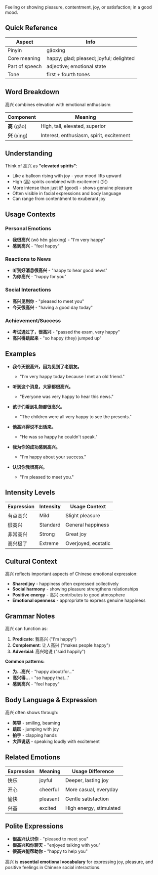 Feeling or showing pleasure, contentment, joy, or satisfaction; in a good mood.

## Quick Reference

| Aspect         | Info                                      |
| -------------- | ----------------------------------------- |
| Pinyin         | gāoxìng                                   |
| Core meaning   | happy; glad; pleased; joyful; delighted  |
| Part of speech | adjective; emotional state                |
| Tone           | first + fourth tones                      |

## Word Breakdown

高兴 combines elevation with emotional enthusiasm:

| Component     | Meaning                                        |
| ------------- | ---------------------------------------------- |
| **高** (gāo)  | High, tall, elevated, superior                 |
| **兴** (xìng) | Interest, enthusiasm, spirit, excitement       |

## Understanding

Think of 高兴 as **"elevated spirits"**:

- Like a balloon rising with joy - your mood lifts upward
- High (高) spirits combined with excitement (兴) 
- More intense than just 好 (good) - shows genuine pleasure
- Often visible in facial expressions and body language
- Can range from contentment to exuberant joy

## Usage Contexts

### **Personal Emotions**
- **我很高兴** (wǒ hěn gāoxìng) - "I'm very happy"
- **感到高兴** - "feel happy"

### **Reactions to News**
- **听到好消息很高兴** - "happy to hear good news"
- **为你高兴** - "happy for you"

### **Social Interactions**
- **高兴见到你** - "pleased to meet you"
- **今天很高兴** - "having a good day today"

### **Achievement/Success**
- **考试通过了，很高兴** - "passed the exam, very happy"
- **高兴得跳起来** - "so happy (they) jumped up"

## Examples

- **我今天很高兴，因为见到了老朋友。**
  - "I'm very happy today because I met an old friend."

- **听到这个消息，大家都很高兴。**
  - "Everyone was very happy to hear this news."

- **孩子们看到礼物都很高兴。**
  - "The children were all very happy to see the presents."

- **他高兴得说不出话来。**
  - "He was so happy he couldn't speak."

- **我为你的成功感到高兴。**
  - "I'm happy about your success."

- **认识你我很高兴。**
  - "I'm pleased to meet you."

## Intensity Levels

| Expression | Intensity | Usage Context           |
| ---------- | --------- | ----------------------- |
| 有点高兴   | Mild      | Slight pleasure         |
| 很高兴     | Standard  | General happiness       |
| 非常高兴   | Strong    | Great joy               |
| 高兴极了   | Extreme   | Overjoyed, ecstatic     |

## Cultural Context

高兴 reflects important aspects of Chinese emotional expression:

- **Shared joy** - happiness often expressed collectively
- **Social harmony** - showing pleasure strengthens relationships
- **Positive energy** - 高兴 contributes to good atmosphere
- **Emotional openness** - appropriate to express genuine happiness

## Grammar Notes

高兴 can function as:

1. **Predicate**: 我高兴 ("I'm happy")
2. **Complement**: 让人高兴 ("makes people happy")
3. **Adverbial**: 高兴地说 ("said happily")

**Common patterns:**
- **为...高兴** - "happy about/for..."
- **高兴得...** - "so happy that..."
- **感到高兴** - "feel happy"

## Body Language & Expression

高兴 often shows through:
- **笑容** - smiling, beaming
- **跳跃** - jumping with joy
- **拍手** - clapping hands
- **大声说话** - speaking loudly with excitement

## Related Emotions

| Expression | Meaning      | Usage Difference        |
| ---------- | ------------ | ----------------------- |
| 快乐       | joyful       | Deeper, lasting joy     |
| 开心       | cheerful     | More casual, everyday   |
| 愉快       | pleasant     | Gentle satisfaction     |
| 兴奋       | excited      | High energy, stimulated |

## Polite Expressions

- **很高兴认识你** - "pleased to meet you"
- **很高兴和你聊天** - "enjoyed talking with you"
- **很高兴能帮助你** - "happy to help you"

高兴 is **essential emotional vocabulary** for expressing joy, pleasure, and positive feelings in Chinese social interactions.
